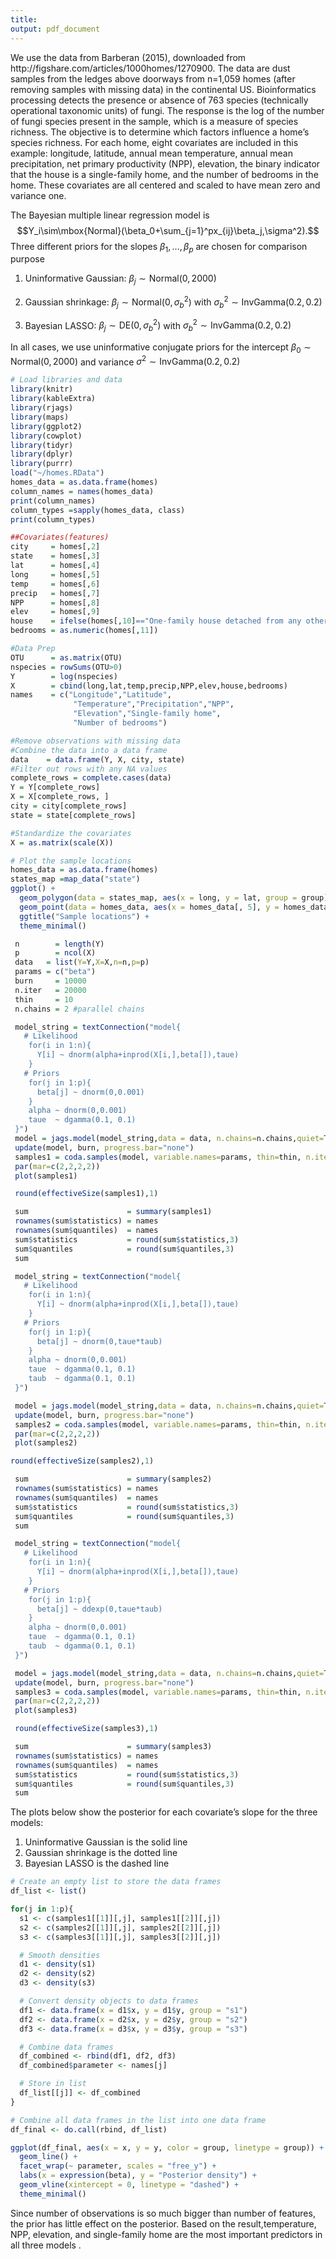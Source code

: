 ```yaml
---
title: 
output: pdf_document
---
```


\section{Multiple Linear Regression}

We use the data from Barberan (2015), downloaded from http://figshare.com/articles/1000homes/1270900. The data are dust samples from the ledges above doorways from n=1,059 homes (after removing samples with missing data) in the continental US. Bioinformatics processing detects the presence or absence of 763 species (technically operational taxonomic units) of fungi. The response is the log of the number of fungi species present in the sample, which is a measure of species richness. The objective is to determine which factors influence a home's species richness. For each home, eight covariates are included in this example: longitude, latitude, annual mean temperature, annual mean precipitation, net primary productivity (NPP), elevation, the binary indicator that the house is a single-family home, and the number of bedrooms in the home. These covariates are all centered and scaled to have mean zero and variance one.

The Bayesian multiple linear regression model is
$$Y_i\sim\mbox{Normal}(\beta_0+\sum_{j=1}^px_{ij}\beta_j,\sigma^2).$$
Three different priors for the slopes $\beta_1,…,\beta_p$ are chosen for comparison purpose

1. Uninformative Gaussian: $\beta_j\sim\mbox{Normal}(0,2000)$

2. Gaussian shrinkage: $\beta_j\sim\mbox{Normal}(0,\sigma_b^2)$ with $\sigma_b^2\sim\mbox{InvGamma}(0.2,0.2)$

3. Bayesian LASSO: $\beta_j\sim\mbox{DE}(0,\sigma_b^2)$ with $\sigma_b^2\sim\mbox{InvGamma}(0.2,0.2)$

In all cases, we use uninformative conjugate priors for the intercept $\beta_0\sim\mbox{Normal}(0,2000)$ and variance $\sigma^2\sim\mbox{InvGamma}(0.2,0.2)$

\section{Load and plot the data}
```r
# Load libraries and data
library(knitr)
library(kableExtra)
library(rjags)
library(maps)
library(ggplot2)
library(cowplot)
library(tidyr)
library(dplyr)
library(purrr)
load("~/homes.RData")
homes_data = as.data.frame(homes)
column_names = names(homes_data)
print(column_names)
column_types =sapply(homes_data, class)
print(column_types)
```

```r
##Covariates(features)
city     = homes[,2]
state    = homes[,3]
lat      = homes[,4]
long     = homes[,5]
temp     = homes[,6]
precip   = homes[,7]
NPP      = homes[,8]
elev     = homes[,9]
house    = ifelse(homes[,10]=="One-family house detached from any other house",1,0)
bedrooms = as.numeric(homes[,11])
```

```r
#Data Prep
OTU      = as.matrix(OTU)
nspecies = rowSums(OTU>0)
Y        = log(nspecies)
X        = cbind(long,lat,temp,precip,NPP,elev,house,bedrooms)
names    = c("Longitude","Latitude",
              "Temperature","Precipitation","NPP",
              "Elevation","Single-family home",
              "Number of bedrooms")

#Remove observations with missing data
#Combine the data into a data frame
data    = data.frame(Y, X, city, state)
#Filter out rows with any NA values
complete_rows = complete.cases(data)
Y = Y[complete_rows]
X = X[complete_rows, ]
city = city[complete_rows]
state = state[complete_rows]

#Standardize the covariates
X = as.matrix(scale(X))

# Plot the sample locations
homes_data = as.data.frame(homes)
states_map =map_data("state")
ggplot() +
  geom_polygon(data = states_map, aes(x = long, y = lat, group = group), fill = "white", color = "black") +
  geom_point(data = homes_data, aes(x = homes_data[, 5], y = homes_data[, 4]), color = "blue", size = 0.5) +
  ggtitle("Sample locations") +
  theme_minimal()

```


\section{Put the data in JAGS format}
```r
 n        = length(Y)
 p        = ncol(X)
 data   = list(Y=Y,X=X,n=n,p=p)
 params = c("beta")
 burn     = 10000
 n.iter   = 20000
 thin     = 10
 n.chains = 2 #parallel chains
```

\section{(1) Fit the uninformative Gaussian model}
```r
 model_string = textConnection("model{
   # Likelihood
    for(i in 1:n){
      Y[i] ~ dnorm(alpha+inprod(X[i,],beta[]),taue)
    }
   # Priors
    for(j in 1:p){
      beta[j] ~ dnorm(0,0.001)
    }
    alpha ~ dnorm(0,0.001)
    taue  ~ dgamma(0.1, 0.1)
 }")
 model = jags.model(model_string,data = data, n.chains=n.chains,quiet=TRUE)
 update(model, burn, progress.bar="none")
 samples1 = coda.samples(model, variable.names=params, thin=thin, n.iter=n.iter, progress.bar="none")
 par(mar=c(2,2,2,2))
 plot(samples1)
```

```r
 round(effectiveSize(samples1),1)
```

```r
 sum                      = summary(samples1)
 rownames(sum$statistics) = names
 rownames(sum$quantiles)  = names
 sum$statistics           = round(sum$statistics,3)
 sum$quantiles            = round(sum$quantiles,3)
 sum
```

\section{(2) Fit the Gaussian shrinkage model}
```r
 model_string = textConnection("model{
   # Likelihood
    for(i in 1:n){
      Y[i] ~ dnorm(alpha+inprod(X[i,],beta[]),taue)
    }
   # Priors
    for(j in 1:p){
      beta[j] ~ dnorm(0,taue*taub)
    }
    alpha ~ dnorm(0,0.001)
    taue  ~ dgamma(0.1, 0.1)
    taub  ~ dgamma(0.1, 0.1)
 }")

 model = jags.model(model_string,data = data, n.chains=n.chains,quiet=TRUE)
 update(model, burn, progress.bar="none")
 samples2 = coda.samples(model, variable.names=params, thin=thin, n.iter=n.iter, progress.bar="none")
 par(mar=c(2,2,2,2))
 plot(samples2)
```

```r
round(effectiveSize(samples2),1)
```

```r
 sum                      = summary(samples2)
 rownames(sum$statistics) = names
 rownames(sum$quantiles)  = names
 sum$statistics           = round(sum$statistics,3)
 sum$quantiles            = round(sum$quantiles,3)
 sum
```

\section{(3) Fit the Bayesian LASSO model}
```r
 model_string = textConnection("model{
   # Likelihood
    for(i in 1:n){
      Y[i] ~ dnorm(alpha+inprod(X[i,],beta[]),taue)
    }
   # Priors
    for(j in 1:p){
      beta[j] ~ ddexp(0,taue*taub)
    }
    alpha ~ dnorm(0,0.001)
    taue  ~ dgamma(0.1, 0.1)
    taub  ~ dgamma(0.1, 0.1)
 }")

 model = jags.model(model_string,data = data, n.chains=n.chains,quiet=TRUE)
 update(model, burn, progress.bar="none")
 samples3 = coda.samples(model, variable.names=params, thin=thin, n.iter=n.iter, progress.bar="none")
 par(mar=c(2,2,2,2))
 plot(samples3)
```

```r
 round(effectiveSize(samples3),1)
```

```r
 sum                      = summary(samples3)
 rownames(sum$statistics) = names
 rownames(sum$quantiles)  = names
 sum$statistics           = round(sum$statistics,3)
 sum$quantiles            = round(sum$quantiles,3)
 sum
```

\section{Compare the three fits}

The plots below show the posterior for each covariate's slope for the three models:

1. Uninformative Gaussian is the solid line
2. Gaussian shrinkage is the dotted line
3. Bayesian LASSO is the dashed line

```r
# Create an empty list to store the data frames
df_list <- list()

for(j in 1:p){
  s1 <- c(samples1[[1]][,j], samples1[[2]][,j])
  s2 <- c(samples2[[1]][,j], samples2[[2]][,j])
  s3 <- c(samples3[[1]][,j], samples3[[2]][,j])

  # Smooth densities
  d1 <- density(s1)
  d2 <- density(s2)
  d3 <- density(s3)

  # Convert density objects to data frames
  df1 <- data.frame(x = d1$x, y = d1$y, group = "s1")
  df2 <- data.frame(x = d2$x, y = d2$y, group = "s2")
  df3 <- data.frame(x = d3$x, y = d3$y, group = "s3")

  # Combine data frames
  df_combined <- rbind(df1, df2, df3)
  df_combined$parameter <- names[j]

  # Store in list
  df_list[[j]] <- df_combined
}

# Combine all data frames in the list into one data frame
df_final <- do.call(rbind, df_list)

ggplot(df_final, aes(x = x, y = y, color = group, linetype = group)) +
  geom_line() +
  facet_wrap(~ parameter, scales = "free_y") +
  labs(x = expression(beta), y = "Posterior density") +
  geom_vline(xintercept = 0, linetype = "dashed") +
  theme_minimal()
```

Since number of observations is so much bigger than number of features, the prior has little effect on the posterior. Based on the result,temperature, NPP, elevation, and single-family home are the most important predictors in  all three models .




